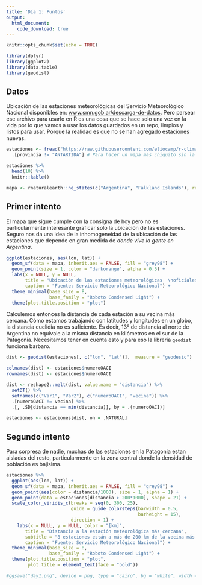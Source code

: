 ```yaml
---
title: 'Día 1: Puntos'
output:
  html_document:
    code_download: true
---
```


```r
knitr::opts_chunk$set(echo = TRUE)

library(dplyr)
library(ggplot2)
library(data.table)
library(geodist)
```

## Datos

Ubicación de las estaciones meteorológicas del Servicio Meteorológico Nacional disponibles en: [www.smn.gob.ar/descarga-de-datos](https://www.smn.gob.ar/descarga-de-datos). Pero parsear ese archivo para usarlo en R es una cosa que se hace solo una vez en la vida por lo que vamos a usar los datos guardados en un repo, limpios y listos para usar. Porque la realidad es que no se han agregado estaciones nuevas. 

```r
estaciones <- fread("https://raw.githubusercontent.com/eliocamp/r-clima/fffb3fa596bc73afeeaa2a6296804da436e82fd3/datos/estaciones_smn.csv") %>% 
  .[provincia != "ANTARTIDA"] # Para hacer un mapa mas chiquito sin la Antartida

estaciones %>% 
  head(10) %>% 
  knitr::kable()

mapa <- rnaturalearth::ne_states(c("Argentina", "Falkland Islands"), returnclass = "sf")
```

## Primer intento

El mapa que sigue cumple con la consigna de hoy pero no es particularmente interesante graficar solo la ubicación de las estaciones. Seguro nos da una idea de la inhomogeneidad de la ubicación de las estaciones que depende en gran medida de *donde vive la gente en Argentina*. 

```r
ggplot(estaciones, aes(lon, lat)) +
  geom_sf(data = mapa, inherit.aes = FALSE, fill = "grey98") +
  geom_point(size = 1, color = "darkorange", alpha = 0.5) +
  labs(x = NULL, y = NULL,
       title = "Ubicación de las estaciones meteorológicas  \noficiales en Argentina",
       caption = "Fuente: Servicio Meteorológico Nacional") +
  theme_minimal(base_size = 8,
                base_family = "Roboto Condensed Light") +
  theme(plot.title.position = "plot")
```

Calculemos entonces la distancia de cada estación a su vecina más cercana. Cómo estamos trabajando con latitudes y longitudes en un globo, la distancia euclidia no es suficiente. Es decir, 13º de distancia al norte de Argentina no equivale a la misma distancia en kilómetros en el sur de la Patagonia. Necesitamos tener en cuenta esto y para eso la libreria `geodist` funciona barbaro.

```r

dist <- geodist(estaciones[, c("lon", "lat")],  measure = "geodesic") 

colnames(dist) <- estaciones$numeroOACI
rownames(dist) <- estaciones$numeroOACI

dist <- reshape2::melt(dist, value.name = "distancia") %>% 
  setDT() %>% 
  setnames(c("Var1", "Var2"), c("numeroOACI", "vecina")) %>% 
  .[numeroOACI != vecina] %>% 
  .[, .SD[distancia == min(distancia)], by = .(numeroOACI)]

estaciones <- estaciones[dist, on = .NATURAL]
```

## Segundo intento

Para sorpresa de nadie, muchas de las estaciones en la Patagonia estan aisladas del resto, particularmente en la zona central donde la densidad de población es bajisima. 

```r
estaciones %>% 
  ggplot(aes(lon, lat)) +
  geom_sf(data = mapa, inherit.aes = FALSE, fill = "grey98") +
  geom_point(aes(color = distancia/1000), size = 1, alpha = 1) +
  geom_point(data = estaciones[distancia > 200*1000], shape = 21) +
  scale_color_viridis_c(breaks = seq(0, 300, 25), 
                        guide = guide_colorsteps(barwidth = 0.5,
                                                 barheight = 15),
                        direction = 1) +
    labs(x = NULL, y = NULL, color = "[km]",
       title = "Distancia a la estación meteorológica más cercana",
       subtitle = "8 estaciones están a más de 200 km de la vecina más cercana",
       caption = "Fuente: Servicio Meteorológico Nacional") +
  theme_minimal(base_size = 8,
                base_family = "Roboto Condensed Light") +
  theme(plot.title.position = "plot",
        plot.title = element_text(face = "bold"))

#ggsave("day1.png", device = png, type = "cairo", bg = "white", width = 10, height = 18, units = "cm", dpi = 150)
```

